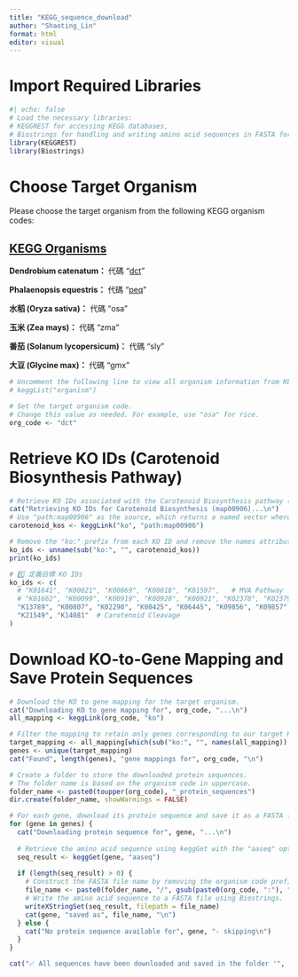```yaml
---
title: "KEGG_sequence_download"
author: "Shaoting_Lin"
format: html
editor: visual
---
```


# Import Required Libraries

```r
#| echo: false
# Load the necessary libraries:
# KEGGREST for accessing KEGG databases,
# Biostrings for handling and writing amino acid sequences in FASTA format.
library(KEGGREST)
library(Biostrings)
```

# Choose Target Organism
Please choose the target organism from the following KEGG organism codes:

## [KEGG Organisms](https://www.genome.jp/kegg/tables/br08606.html)

**Dendrobium catenatum：** 代碼 "[dct](https://www.genome.jp/kegg-bin/show_organism?org=dct)"

**Phalaenopsis equestris：** 代碼 "[peq](https://www.genome.jp/kegg-bin/show_organism?org=peq)"

**水稻 (Oryza sativa)：** 代碼 "osa"

**玉米 (Zea mays)：** 代碼 "zma"

**番茄 (Solanum lycopersicum)：** 代碼 "sly"

**大豆 (Glycine max)：** 代碼 "gmx"

```r
# Uncomment the following line to view all organism information from KEGG:
# keggList("organism")
```

```r
# Set the target organism code.
# Change this value as needed. For example, use "osa" for rice.
org_code <- "dct"
```

# Retrieve KO IDs (Carotenoid Biosynthesis Pathway)

```r
# Retrieve KO IDs associated with the Carotenoid Biosynthesis pathway (map00906)
cat("Retrieving KO IDs for Carotenoid Biosynthesis (map00906)...\n")
# Use "path:map00906" as the source, which returns a named vector where the values are KO IDs.
carotenoid_kos <- keggLink("ko", "path:map00906")

# Remove the "ko:" prefix from each KO ID and remove the names attribute.
ko_ids <- unname(sub("ko:", "", carotenoid_kos))
print(ko_ids)
```

```r
# 1️⃣ 定義目標 KO IDs
ko_ids <- c(
  # "K01641", "K00021", "K00869", "K00818", "K01597",   # MVA Pathway
  # "K01662", "K00099", "K00919", "K00920", "K00921", "K02378", "K02379", "K01823",  # MEP / DOXP Pathway
  "K13789", "K00807", "K02290", "K00425", "K06445", "K09856", "K09857", "K09858", "K09859",  # Carotenoid Biosynthesis  
  "K21549", "K14081"  # Carotenoid Cleavage
)
```

# Download KO-to-Gene Mapping and Save Protein Sequences

```r
# Download the KO to gene mapping for the target organism.
cat("Downloading KO to gene mapping for", org_code, "...\n")
all_mapping <- keggLink(org_code, "ko")

# Filter the mapping to retain only genes corresponding to our target KO IDs.
target_mapping <- all_mapping[which(sub("ko:", "", names(all_mapping)) %in% ko_ids)]
genes <- unique(target_mapping)
cat("Found", length(genes), "gene mappings for", org_code, "\n")

# Create a folder to store the downloaded protein sequences.
# The folder name is based on the organism code in uppercase.
folder_name <- paste0(toupper(org_code), "_protein_sequences")
dir.create(folder_name, showWarnings = FALSE)

# For each gene, download its protein sequence and save it as a FASTA file.
for (gene in genes) {
  cat("Downloading protein sequence for", gene, "...\n")
  
  # Retrieve the amino acid sequence using keggGet with the "aaseq" option.
  seq_result <- keggGet(gene, "aaseq")
  
  if (length(seq_result) > 0) {
    # Construct the FASTA file name by removing the organism code prefix.
    file_name <- paste0(folder_name, "/", gsub(paste0(org_code, ":"), "", gene), ".fasta")
    # Write the amino acid sequence to a FASTA file using Biostrings.
    writeXStringSet(seq_result, filepath = file_name)
    cat(gene, "saved as", file_name, "\n")
  } else {
    cat("No protein sequence available for", gene, "- skipping\n")
  }
}

cat("✅ All sequences have been downloaded and saved in the folder '", folder_name, "'\n")

```
